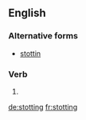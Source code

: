 ==English==

===Alternative forms===
* [[stottin]] {{qualifier|Geordie}}

===Verb===
{{head|en|present participle}}

# {{present participle of|stot|lang=en|nocat=1}}

[[de:stotting]]
[[fr:stotting]]